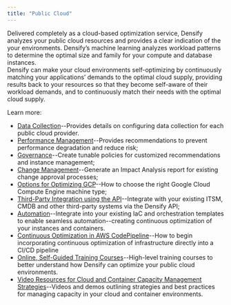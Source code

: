 ```yaml
---
title: "Public Cloud"
---
```





<InlineImageWithText src="/images/docs/WebHelp_Densify_Cloud/Content/Resources/Images/A_Tiers/cloud-engineer.png">
<div>
Delivered completely as a cloud-based optimization service, Densify analyzes your public cloud resources and provides a clear indication of the your environments. Densify’s machine learning analyzes workload patterns to determine the optimal size and family for your compute and database instances.<br/>
</div>

<div>
Densify can make your cloud environments self-optimizing by continuously matching your applications’ demands to the optimal cloud supply, providing results back to your resources so that they become self-aware of their workload demands, and to continuously match their needs with the optimal cloud supply.
</div>
</InlineImageWithText>

Learn more:

* [Data Collection](../Data_Collection_for_Public_Cloud_Systems/Data_Collection_for_Public_Cloud_Systems)--Provides details on configuring data collection for each public cloud provider.
* [Performance Management](./Reviewing_Cloud_Recommendations)--Provides recommendations to prevent performance degradation and reduce risk;
* [Governance](../Reporting_Framework/Viewing_Policy_Settings)--Create tunable policies for customized recommendations and instance management;
* [Change Management](./Viewing_the_Impact_Analysis_and_Recommendation_Report)--Generate an Impact Analysis report for existing change approval processes;
* [Options for Optimizing GCP](https://www.densify.com/articles/google-compute-engine-machine-types)--How to choose the right Google Cloud Compute Engine machine type;
* [Third-Party Integration using the API](/docs-api/WebHelp_Densify_API_Cloud/Content/API_Guide/Introduction)--Integrate with your existing ITSM, CMDB and other third-party systems via the Densify API;
* [Automation](./Enabling_Self-Aware_Self-Optimizing_Instances)--Integrate into your existing IaC and orchestration templates to enable seamless automation--creating continuous optimization of your instances and containers.
* [Continuous Optimization in AWS CodePipeline](https://www.densify.com/articles/codepipeline-cloudformation)--How to begin incorporating continuous optimization of infrastructure directly into a CI/CD pipeline
* [Online, Self-Guided Training Courses](https://www.densify.com/training/Content/Densify_Com/Personas_CloudEngineers)--High-level training courses to better understand how Densify can optimize your public cloud environments.
* [Video Resources for Cloud and Container Capacity Management Strategies](https://www.youtube.com/playlist?list=PL8rvWmq_CVuyZqm7THAlvGO_IYZCnQj0F)--Videos and demos outlining strategies and best practices for managing capacity in your cloud and container environments.
